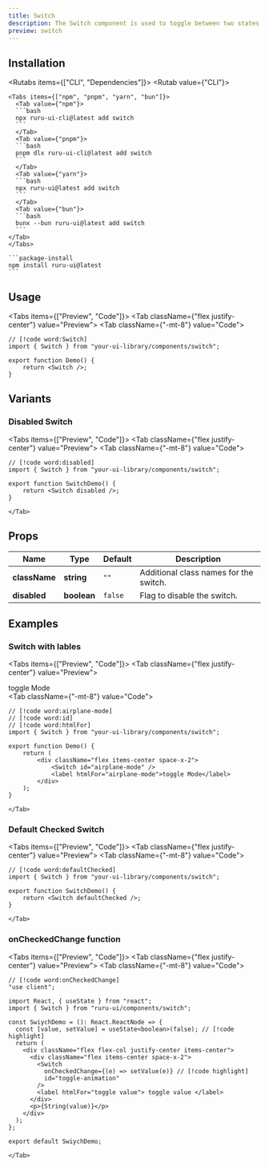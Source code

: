 ```yaml
---
title: Switch
description: The Switch component is used to toggle between two states.
preview: switch
---
```



## Installation

<Rutabs items={["CLI", "Dependencies"]}>
  <Rutab value={"CLI"}>
  
    <Tabs items={["npm", "pnpm", "yarn", "bun"]}>
      <Tab value={"npm"}>
      ```bash
      npx ruru-ui-cli@latest add switch
      ```
      </Tab>
      <Tab value={"pnpm"}>
      ```bash
      pnpm dlx ruru-ui-cli@latest add switch
      ```
      </Tab>
      <Tab value={"yarn"}>
      ```bash
      npx ruru-ui@latest add switch
      ```
      </Tab>
      <Tab value={"bun"}>
      ```bash
      bunx --bun ruru-ui@latest add switch
      ```
    </Tab>
    </Tabs>

  </Rutab>
  <Rutab value={"Dependencies"}>

    ```package-install
    npm install ruru-ui@latest
    ```

  </Rutab>
</Rutabs>

## Usage

<Tabs items={["Preview", "Code"]}>
    <Tab className={"flex justify-center"} value="Preview">
        <Switch />
    </Tab>
    <Tab className={"-mt-8"} value="Code">
```tsx
// [!code word:Switch]
import { Switch } from "your-ui-library/components/switch";

export function Demo() {
    return <Switch />;
}
```
  </Tab>
</Tabs>

## Variants

### Disabled Switch

<Tabs items={["Preview", "Code"]}>
    <Tab className={"flex justify-center"} value="Preview">
        <Switch disabled />
    </Tab>
    <Tab className={"-mt-8"} value="Code">
```tsx
// [!code word:disabled]
import { Switch } from "your-ui-library/components/switch";

export function SwitchDemo() {
    return <Switch disabled />;
}
```
    </Tab>

</Tabs>

## Props

| Name          | Type    | Default | Description                            |
| ------------- | ------- | ------- | -------------------------------------- |
| **className** | **string**  | `"" `   | Additional class names for the switch. |
| **disabled**  | **boolean** | `false` | Flag to disable the switch.            |

## Examples

### Switch with lables

<Tabs items={["Preview", "Code"]}>
    <Tab className={"flex justify-center"} value="Preview">
        <div className="flex items-center space-x-2">
          <Switch id="airplane-mode" />
          <label htmlFor="airplane-mode">toggle Mode</label>
        </div>
    </Tab>
    <Tab className={"-mt-8"} value="Code">
```tsx
// [!code word:airplane-mode]
// [!code word:id]
// [!code word:htmlFor]
import { Switch } from "your-ui-library/components/switch";

export function Demo() {
    return (
        <div className="flex items-center space-x-2">
            <Switch id="airplane-mode" />
            <label htmlFor="airplane-mode">toggle Mode</label>
        </div>
    );
}

```
    </Tab>

</Tabs>

### Default Checked Switch

<Tabs items={["Preview", "Code"]}>
    <Tab className={"flex justify-center"} value="Preview">
        <Switch defaultChecked />
    </Tab>
    <Tab className={"-mt-8"} value="Code">
```tsx
// [!code word:defaultChecked]
import { Switch } from "your-ui-library/components/switch";

export function SwitchDemo() {
    return <Switch defaultChecked />;
}
```
    </Tab>

</Tabs>

### onCheckedChange function

<Tabs items={["Preview", "Code"]}>
    <Tab className={"flex justify-center"} value="Preview">
        <SwiychEvent />
    </Tab>
    <Tab className={"-mt-8"} value="Code">
```tsx
// [!code word:onCheckedChange]
"use client";

import React, { useState } from "react";
import { Switch } from "ruru-ui/components/switch";

const SwiychDemo = (): React.ReactNode => {
  const [value, setValue] = useState<boolean>(false); // [!code highlight]
  return (
    <div className="flex flex-col justify-center items-center">
      <div className="flex items-center space-x-2">
        <Switch
          onCheckedChange={(e) => setValue(e)} // [!code highlight]
          id="toggle-animation"
        />
        <label htmlFor="toggle value"> toggle value </label>
      </div>
      <p>{String(value)}</p>
    </div>
  );
};

export default SwiychDemo;
```
    </Tab>
</Tabs>

